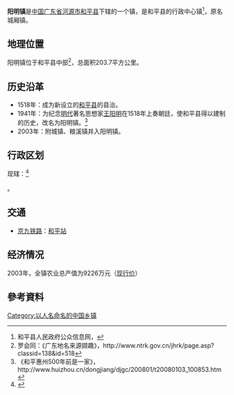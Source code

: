 {{中国乡级行政区|44/16/24/100/000}}
'''阳明镇'''是[[中国|中国]][[广东省|广东省]][[河源市|河源市]][[和平县|和平县]]下辖的一个镇，是和平县的行政中心镇<ref>和平县人民政府公众信息网，{{cite web |url=http://www.heping.gov.cn/jr4_view.asp?searchclass2=36 |title=存档副本 |accessdate=2008-08-30 |deadurl=yes |archiveurl=https://web.archive.org/web/20080605235644/http://www.heping.gov.cn/jr4_view.asp?searchclass2=36 |archivedate=2008-06-05 }}</ref>，原名城厢镇。

==地理位置==
阳明镇位于和平县中部<ref>罗会同：《广东地名来源撷趣》，http://www.ntrk.gov.cn/jhrk/page.asp?classid=138&id=518{{dead link|date=2018年5月 |bot=InternetArchiveBot |fix-attempted=yes }}</ref>，总面积203.7平方公里。

==历史沿革==
*1518年：成为新设立的[[和平县|和平县]]的县治。
*1941年：为纪念[[明代|明代]]著名思想家[[王阳明|王阳明]]在1518年上奏朝廷，使和平县得以建制的历史，改名为阳明镇。<ref>《和平惠州500年前是一家》，http://www.huizhou.cn/dongjiang/djgc/200801/t20080103_100853.htm {{Wayback|url=http://www.huizhou.cn/dongjiang/djgc/200801/t20080103_100853.htm |date=20160304185415 }}</ref>
*2003年：附城镇、粮溪镇并入阳明镇。

==行政区划==
现辖：<ref>{{PRC admin/ref sgc|44/16/24/000/000}}</ref>

{{PRC admin/children|44/16/24/000/000}}。

== 交通 ==
* {{rint|cn|rail}}[[京九铁路|京九铁路]]：[[和平站_(广东省)|和平站]]

==经济情况==
2003年，全镇农业总产值为9226万元（[[现行价|现行价]]）

==參考資料==
{{Reflist}}

{{PRC admin/navcat|44/16/24/100/000}}

[[Category:以人名命名的中国乡镇|Category:以人名命名的中国乡镇]]